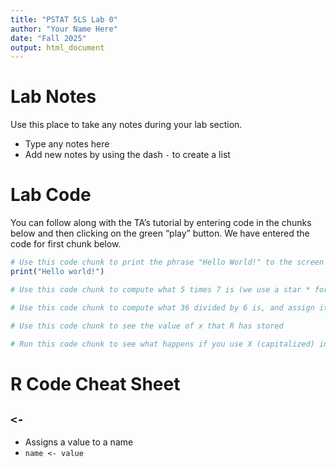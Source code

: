 ```yaml
---
title: "PSTAT 5LS Lab 0"
author: "Your Name Here"
date: "Fall 2025"
output: html_document
---
```


# Lab Notes

Use this place to take any notes during your lab section.

- Type any notes here
- Add new notes by using the dash `-` to create a list

# Lab Code

You can follow along with the TA's tutorial by entering code in the chunks below and then clicking on the green "play" button. We have entered the code for first chunk below.

```r
# Use this code chunk to print the phrase "Hello World!" to the screen
print("Hello world!")

```

```r
# Use this code chunk to compute what 5 times 7 is (we use a star * for multiplication)


```

```r
# Use this code chunk to compute what 36 divided by 6 is, and assign it to x 


```

```r
# Use this code chunk to see the value of x that R has stored


```

```r
# Run this code chunk to see what happens if you use X (capitalized) instead


```

# R Code Cheat Sheet

## `<-`
- Assigns a value to a name
- `name <- value`




